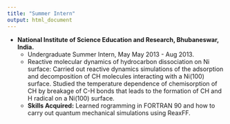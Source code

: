 ```yaml
---
title: "Summer Intern"
output: html_document
---
```


- **National Institute of Science Education and Research, Bhubaneswar, India.**
  - Undergraduate Summer Intern, May May 2013 - Aug 2013.
  - Reactive molecular dynamics of hydrocarbon dissociation on Ni surface: Carried out reactive dynamics simulations of the adsorption and decomposition of CH\textsubscript{4} molecules interacting with a Ni(100) surface. Studied the temperature dependence of chemisorption of CH\textsubscript{4} by breakage of C-H bonds that leads to the formation of CH\textsubscript{3} and H radical on a Ni(100) surface.
  - **Skills Acquired:**
          Learned rogramming in FORTRAN 90 and how to carry out quantum mechanical simulations using ReaxFF.